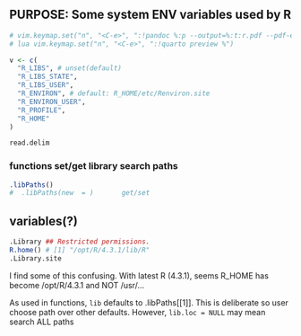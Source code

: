 ## PURPOSE:  Some system ENV variables used by R

```r
# vim.keymap.set("n", "<C-e>", ":!pandoc %:p --output=%:t:r.pdf --pdf-engine=wkhtmltopdf<CR>:!open %:t:r.pdf<CR><CR>", {buffer = true})
# lua vim.keymap.set("n", "<C-e>", ":!quarto preview %")

v <- c(
  "R_LIBS", # unset(default)
  "R_LIBS_STATE",
  "R_LIBS_USER",
  "R_ENVIRON", # default: R_HOME/etc/Renviron.site
  "R_ENVIRON_USER",
  "R_PROFILE",
  "R_HOME"
)

read.delim
```

### functions set/get library search paths
```r
.libPaths()
#  .libPaths(new  = )       get/set
```

## variables(?)
```r
.Library ## Restricted permissions.
R.home() # [1] "/opt/R/4.3.1/lib/R"
.Library.site
```

I find some of this confusing.
With latest R (4.3.1), seems R_HOME has become /opt/R/4.3.1 and NOT /usr/...

As used in functions, `lib` defaults to .libPaths[[1]].  This is deliberate so user choose path over other defaults.
However, `lib.loc = NULL` may mean search ALL paths

```r
```




